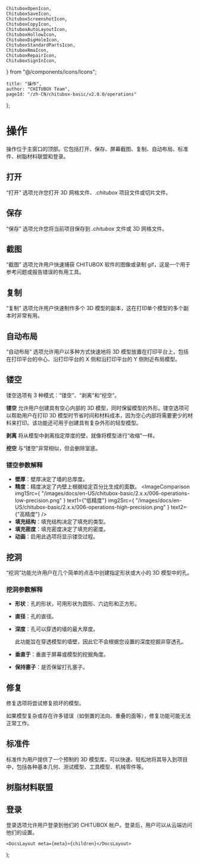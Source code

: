 	ChituboxOpenIcon,
	ChituboxSaveIcon,
	ChituboxScreenshotIcon,
	ChituboxCopyIcon,
	ChituboxAutoLayoutIcon,
	ChituboxHollowIcon,
	ChituboxDigHoleIcon,
	ChituboxStandardPartsIcon,
	ChituboxRmaIcon,
	ChituboxRepairIcon,
	ChituboxSignInIcon,
} from "@/components/icons/Icons";

	title: "操作",
	author: "CHITUBOX Team",
	pageId: "/zh-CN/chitubox-basic/v2.0.0/operations"
};

# 操作

操作位于主窗口的顶部。它包括打开、保存、屏幕截图、复制、自动布局、标准件、树脂材料联盟和登录。

## 打开

<ChituboxOpenIcon /> “打开” 选项允许您打开 3D 网格文件、_.chitubox_ 项目文件或切片文件。

## 保存

<ChituboxSaveIcon /> “保存” 选项允许您将当前项目保存到 _.chitubox_ 文件或 3D 网格文件。

## 截图

<ChituboxScreenshotIcon /> “截图” 选项允许用户快速捕获 CHITUBOX 软件的图像或录制 gif，这是一个用于参考问题或报告错误的有用工具。

<ImageContainer>
	<AntdImage
		src={
			"/images/docs/zh-CN/chitubox-basic/2.x.x/006-operations-screenshot.png"
		}
	/>
</ImageContainer>

## 复制

<ChituboxCopyIcon /> “复制” 选项允许用户快速制作多个 3D 模型的副本，这在打印单个模型的多个副本时非常有用。

<ImageContainer>
	<AntdImage
		src={"/images/docs/zh-CN/chitubox-basic/2.x.x/006-operations-copy.png"}
	/>
</ImageContainer>

## 自动布局

<ChituboxAutoLayoutIcon /> “自动布局” 选项允许用户以多种方式快速地将 3D 模型放置在打印平台上，包括在打印平台的中心、沿打印平台的 X 侧和沿打印平台的 Y 侧附近布局模型。

<ImageContainer>
	<AntdImage
		src={
			"/images/docs/zh-CN/chitubox-basic/2.x.x/006-operations-autolayout.png"
		}
	/>
</ImageContainer>

## 镂空

<ChituboxHollowIcon /> 镂空选项有 3 种模式：“镂空”、“剥离”和“挖空”。

**镂空** 允许用户创建具有空心内部的 3D 模型，同时保留模型的外形。镂空选项可以帮助用户在打印 3D 模型时节省时间和材料成本，因为空心内部将需要更少的材料来打印。该功能还可用于创建具有复杂外形的轻型模型。

**剥离** 将从模型中剥离指定厚度的壁，就像将模型进行“收缩”一样。

**挖空** 与“镂空”非常相似，但会删除室底。

<ImageContainer>
	<AntdImage
		src={
			"/images/docs/zh-CN/chitubox-basic/2.x.x/006-operations-hollow.png"
		}
	/>
</ImageContainer>

### 镂空参数解释

-   **壁厚**：壁厚决定了墙的总厚度。
-   **精度**：精度决定了内壁上根据给定百分比生成的面数。
    <ImageContainer>
    	<ImageComparison
    		img1Src={
    			"/images/docs/en-US/chitubox-basic/2.x.x/006-operations-low-precision.png"
    		}
    		text1={"低精度"}
    		img2Src={
    			"/images/docs/en-US/chitubox-basic/2.x.x/006-operations-high-precision.png"
    		}
    		text2={"高精度"}
    	/>
    </ImageContainer>
-   **填充结构**：填充结构决定了填充的类型。
-   **填充密度**：填充密度决定了填充的密度。
-   **动画**：启用此选项将显示镂空过程。

## 挖洞

<ChituboxDigHoleIcon /> “挖洞”功能允许用户在几个简单的点击中创建指定形状或大小的 3D 模型中的孔。

<ImageContainer>
	<AntdImage
		src={
			"/images/docs/zh-CN/chitubox-basic/2.x.x/006-operations-dig-hole.png"
		}
	/>
</ImageContainer>

### 挖洞参数解释

-   **形状**：孔的形状，可用形状为圆形、六边形和正方形。
-   **直径**：孔的直径。
-   **深度**：孔可以穿透的墙的最大厚度。

    <Admonition type="note" title="注意">
    	此功能旨在穿透模型的墙壁，因此它不会根据您设置的深度挖掘非穿透孔。
    </Admonition>

-   **垂直于**：垂直于屏幕或模型的挖掘角度。
-   **保持塞子**：是否保留打孔塞子。

## 修复

<ChituboxRepairIcon /> 修复选项将尝试修复损坏的模型。

<Admonition type="warning" title="警告">
    如果模型复杂或存在许多错误（如倒置的法向、重叠的面等），修复功能可能无法正常工作。
</Admonition>

## 标准件

<ChituboxStandardPartsIcon /> 标准件为用户提供了一个预制的 3D 模型库，可以快速、轻松地将其导入到项目中，包括各种基本几何、测试模型、工具模型、机械零件等。

<ImageContainer>
	<AntdImage
		src={
			"/images/docs/en-US/chitubox-basic/2.x.x/006-operations-standard-parts.png"
		}
	/>
</ImageContainer>

## 树脂材料联盟

<ChituboxRmaIcon />

## 登录

<ChituboxSignInIcon /> 登录选项允许用户登录到他们的 CHITUBOX 帐户。登录后，用户可以从云端访问他们的设置。

	<DocsLayout meta={meta}>{children}</DocsLayout>
);
